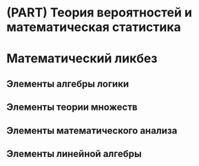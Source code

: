 # (PART) Теория вероятностей и математическая статистика {-}

# Математический ликбез

## Элементы алгебры логики

## Элементы теории множеств

## Элементы математического анализа

## Элементы линейной алгебры {#matrix}